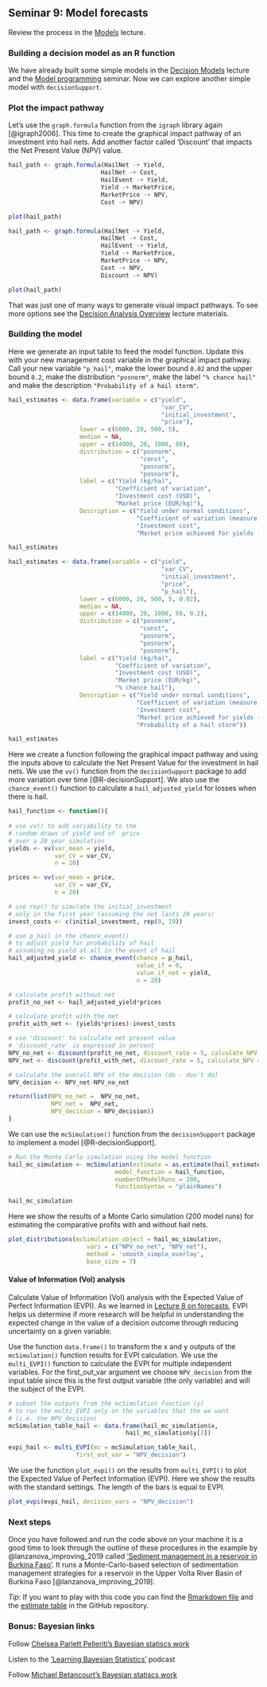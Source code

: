 ## Seminar 9: Model forecasts {#forecasts_seminar} 
<!-- reference with [Model forecasts](#forecasts_seminar) -->


Review the process in the [Models](#model_share_seminar) lecture. 

### Building a decision model as an R function

We have already built some simple models in the [Decision Models](#decision_models) lecture and the [Model programming](#model_programming) seminar. Now we can explore another simple model with `decisionSupport`. 

### Plot the impact pathway

Let's use the `graph.formula` function from the `igraph` library again [@igraph2006]. This time to create the graphical impact pathway of an investment into hail nets. Add another factor called 'Discount' that impacts the Net Present Value (NPV) value.

```r
hail_path <- graph.formula(HailNet -+ Yield, 
                          HailNet -+ Cost, 
                          HailEvent -+ Yield,
                          Yield -+ MarketPrice, 
                          MarketPrice -+ NPV,
                          Cost -+ NPV)

plot(hail_path)
```

```r
hail_path <- graph.formula(HailNet -+ Yield, 
                          HailNet -+ Cost, 
                          HailEvent -+ Yield,
                          Yield -+ MarketPrice, 
                          MarketPrice -+ NPV,
                          Cost -+ NPV,
                          Discount -+ NPV)

plot(hail_path)
```

That was just one of many ways to generate visual impact pathways. To see more options see the [Decision Analysis Overview](#decision_analysis) lecture materials.

### Building the model 

Here we generate an input table to feed the model function. Update this with your new management cost variable in the graphical impact pathway. Call your new variable `"p_hail"`, make the lower bound `0.02` and the upper bound `0.2`, make the distribution `"posnorm"`, make the label `"% chance hail"` and make the description `"Probability of a hail storm"`.

```r
hail_estimates <- data.frame(variable = c("yield", 
                                           "var_CV", 
                                           "initial_investment", 
                                           "price"),
                    lower = c(6000, 20, 500, 5),
                    median = NA,
                    upper = c(14000, 20, 1000, 80),
                    distribution = c("posnorm", 
                                     "const", 
                                     "posnorm", 
                                     "posnorm"),
                    label = c("Yield (kg/ha)", 
                              "Coefficient of variation", 
                              "Investment cost (USD)", 
                              "Market price (EUR/kg)"),
                    Description = c("Yield under normal conditions",
                                    "Coefficient of variation (measure of relative variability)",
                                    "Investment cost", 
                                    "Market price achieved for yields (EUR/kg)"))

hail_estimates
```

```r
hail_estimates <- data.frame(variable = c("yield", 
                                           "var_CV", 
                                           "initial_investment", 
                                           "price", 
                                           "p_hail"),
                    lower = c(6000, 20, 500, 5, 0.02),
                    median = NA,
                    upper = c(14000, 20, 1000, 80, 0.2),
                    distribution = c("posnorm", 
                                     "const", 
                                     "posnorm", 
                                     "posnorm",
                                     "posnorm"),
                    label = c("Yield (kg/ha)", 
                              "Coefficient of variation", 
                              "Investment cost (USD)", 
                              "Market price (EUR/kg)", 
                              "% chance hail"),
                    Description = c("Yield under normal conditions",
                                    "Coefficient of variation (measure of relative variability)",
                                    "Investment cost", 
                                    "Market price achieved for yields (EUR/kg)", 
                                    "Probability of a hail storm"))

hail_estimates
```

Here we create a function following the graphical impact pathway and using the inputs above to calculate the Net Present Value for the investment in hail nets. We use the `vv()` function from the `decisionSupport` package to add more variation over time [@R-decisionSupport]. We also use the `chance_event()` function to calculate a `hail_adjusted_yield` for losses when there is hail. 

```r
hail_function <- function(){
  
# use vv() to add variability to the 
# random draws of yield and of  price 
# over a 20 year simulation 
yields <- vv(var_mean = yield, 
             var_CV = var_CV, 
             n = 20)

prices <- vv(var_mean = price, 
             var_CV = var_CV, 
             n = 20)

# use rep() to simulate the initial_investment 
# only in the first year (assuming the net lasts 20 years)
invest_costs <- c(initial_investment, rep(0, 19))

# use p_hail in the chance_event() 
# to adjust yield for probability of hail
# assuming no yield at all in the event of hail
hail_adjusted_yield <- chance_event(chance = p_hail, 
                                    value_if = 0,
                                    value_if_not = yield,
                                    n = 20)

# calculate profit without net
profit_no_net <- hail_adjusted_yield*prices

# calculate profit with the net
profit_with_net <- (yields*prices)-invest_costs

# use 'discount' to calculate net present value 
# 'discount_rate' is expressed in percent
NPV_no_net <- discount(profit_no_net, discount_rate = 5, calculate_NPV = TRUE)
NPV_net <- discount(profit_with_net, discount_rate = 5, calculate_NPV = TRUE)

# calculate the overall NPV of the decision (do - don't do)
NPV_decision <- NPV_net-NPV_no_net

return(list(NPV_no_net =  NPV_no_net,
            NPV_net =  NPV_net, 
            NPV_decision = NPV_decision))
}
```

We can use the `mcSimulation()` function from the `decisionSupport` package to implement a model [@R-decisionSupport].

```r
# Run the Monte Carlo simulation using the model function
hail_mc_simulation <- mcSimulation(estimate = as.estimate(hail_estimates),
                              model_function = hail_function,
                              numberOfModelRuns = 200,
                              functionSyntax = "plainNames")

hail_mc_simulation
```

Here we show the results of a Monte Carlo simulation (200 model runs) for estimating the comparative profits with and without hail nets. 

```r
plot_distributions(mcSimulation_object = hail_mc_simulation, 
                      vars = c("NPV_no_net", "NPV_net"),
                      method = 'smooth_simple_overlay', 
                      base_size = 7)
```
#### Value of Information (VoI) analysis

Calculate Value of Information (VoI) analysis with the Expected Value of Perfect Information (EVPI). As we learned in [Lecture 8 on forecasts](#forecasts), EVPI helps us determine if more research will be helpful in understanding the expected change in the value of a decision outcome through reducing uncertainty on a given variable. 

Use the function `data.frame()` to transform the x and y outputs of the `mcSimulation()` function results for EVPI calculation. We use the `multi_EVPI()` function to calculate the EVPI for multiple independent variables. For the first_out_var argument we choose `NPV_decision` from the input table since this is the first output variable (the only variable) and will the subject of the EVPI. 

```r
# subset the outputs from the mcSimulation function (y) 
# to run the multi_EVPI only on the variables that the we want 
# (i.e. the NPV_decision)
mcSimulation_table_hail <- data.frame(hail_mc_simulation$x, 
                                 hail_mc_simulation$y[3])

evpi_hail <- multi_EVPI(mc = mcSimulation_table_hail, 
                   first_out_var = "NPV_decision")
```

We use the function `plot_evpi()` on the results from `multi_EVPI()` to plot the Expected Value of Perfect Information (EVPI). Here we show the results with the standard settings. The length of the bars is equal to EVPI.

```r
plot_evpi(evpi_hail, decision_vars = "NPV_decision")
```

### Next steps

Once you have followed and run the code above on your machine it is a good time to look through the outline of these procedures in the example by @lanzanova_improving_2019 called ['Sediment management in a reservoir in Burkina Faso'](http://htmlpreview.github.io/?https://github.com/CWWhitney/BurkinaExample/blob/master/Burkina_vignette.html). It runs a Monte-Carlo-based selection of sedimentation management strategies for a reservoir in the Upper Volta River Basin of Burkina Faso [@lanzanova_improving_2019]. 

*Tip*: If you want to play with this code you can find the [Rmarkdown file](https://raw.githubusercontent.com/CWWhitney/17_Burkina_Vignette/blob/master/Burkina_vignette.Rmd) and the [estimate table](https://raw.githubusercontent.com/CWWhitney/BurkinaExample/master/Sediment_input_table.csv) in the GitHub repository. 

### Bonus: Bayesian links

Follow [Chelsea Parlett Pelleriti's Bayesian statiscs work](https://cmparlettpelleriti.github.io/)

Listen to the ['Learning Bayesian Statistics'](https://www.learnbayesstats.com) podcast

Follow [Michael Betancourt’s Bayesian statiscs work](https://betanalpha.github.io/)

<!-- -	Rainforth, Tom. “Automating Inference, Learning, and Design Using Probabilistic Programming.” Doctor of Philosophy, University of Oxford, 2017. -->
